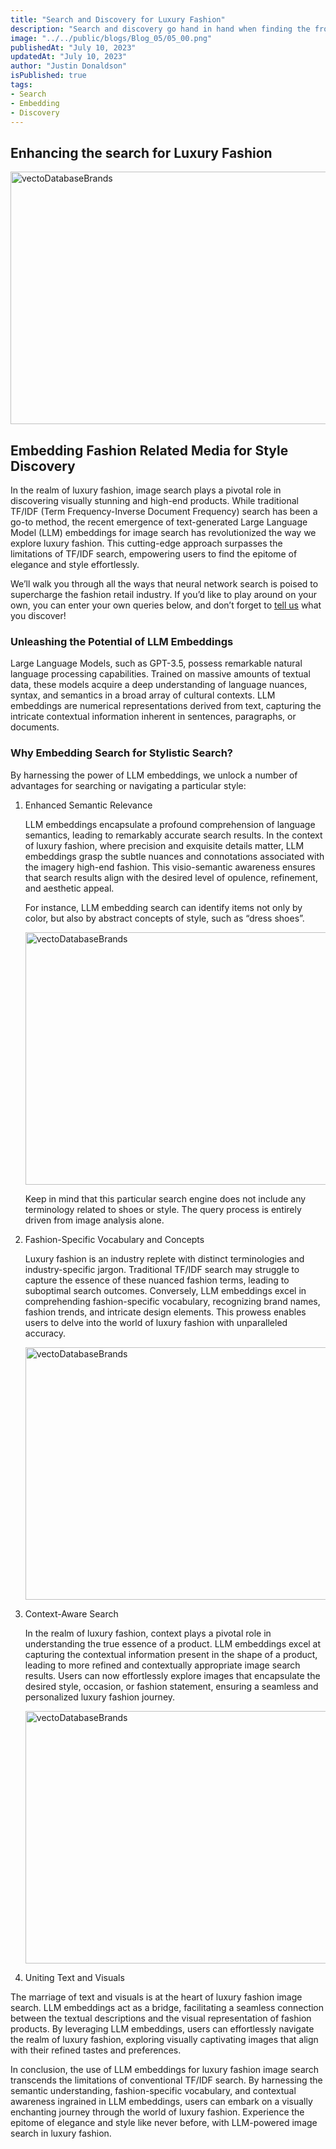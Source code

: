 ```yaml
---
title: "Search and Discovery for Luxury Fashion"
description: "Search and discovery go hand in hand when finding the frontiers for personal taste"
image: "../../public/blogs/Blog_05/05_00.png"
publishedAt: "July 10, 2023"
updatedAt: "July 10, 2023"
author: "Justin Donaldson"
isPublished: true
tags:
- Search
- Embedding
- Discovery
---
```


## Enhancing the search for Luxury Fashion
<Image
  src="/blogs/discoveryFashion1.png"
  width="718"
  height="404"
  alt="vectoDatabaseBrands"
  sizes="100vw"
/>

## Embedding Fashion Related Media for Style Discovery
In the realm of luxury fashion, image search plays a pivotal role in discovering visually stunning and high-end products. While traditional TF/IDF (Term Frequency-Inverse Document Frequency) search has been a go-to method, the recent emergence of text-generated Large Language Model (LLM) embeddings for image search has revolutionized the way we explore luxury fashion. This cutting-edge approach surpasses the limitations of TF/IDF search, empowering users to find the epitome of elegance and style effortlessly.

We’ll walk you through all the ways that neural network search is poised to supercharge the fashion retail industry. If you’d like to play around on your own, you can enter your own queries below, and don’t forget to <a href="mailto:info@hush1one.com" data-original-href="mailto:info@hush1one.com">tell us</a> what you discover!

### Unleashing the Potential of LLM Embeddings
Large Language Models, such as GPT-3.5, possess remarkable natural language processing capabilities. Trained on massive amounts of textual data, these models acquire a deep understanding of language nuances, syntax, and semantics in a broad array of cultural contexts. LLM embeddings are numerical representations derived from text, capturing the intricate contextual information inherent in sentences, paragraphs, or documents.

### Why Embedding Search for Stylistic Search?
By harnessing the power of LLM embeddings, we unlock a number of advantages for searching or navigating a particular style:

1. Enhanced Semantic Relevance
   
   LLM embeddings encapsulate a profound comprehension of language semantics, leading to remarkably accurate search results. In the context of luxury fashion, where precision and exquisite details matter, LLM embeddings grasp the subtle nuances and connotations associated with the imagery high-end fashion. This visio-semantic awareness ensures that search results align with the desired level of opulence, refinement, and aesthetic appeal.

   For instance, LLM embedding search can identify items not only by color, but also by abstract concepts of style, such as “dress shoes”.

   <Image
    src="/blogs/discoveryFashion2.png"
    width="718"
    height="404"
    alt="vectoDatabaseBrands"
    sizes="100vw"
    />

    Keep in mind that this particular search engine does not include any terminology related to shoes or style. The query process is entirely driven from image analysis alone.

2. Fashion-Specific Vocabulary and Concepts
   
   Luxury fashion is an industry replete with distinct terminologies and industry-specific jargon. Traditional TF/IDF search may struggle to capture the essence of these nuanced fashion terms, leading to suboptimal search outcomes. Conversely, LLM embeddings excel in comprehending fashion-specific vocabulary, recognizing brand names, fashion trends, and intricate design elements. This prowess enables users to delve into the world of luxury fashion with unparalleled accuracy.
   
   <Image
    src="/blogs/discoveryFashion3.png"
    width="718"
    height="404"
    alt="vectoDatabaseBrands"
    sizes="100vw"
    />

3. Context-Aware Search

   In the realm of luxury fashion, context plays a pivotal role in understanding the true essence of a product. LLM embeddings excel at capturing the contextual information present in the shape of a product, leading to more refined and contextually appropriate image search results. Users can now effortlessly explore images that encapsulate the desired style, occasion, or fashion statement, ensuring a seamless and personalized luxury fashion journey.
   
   <Image
    src="/blogs/discoveryFashion4.png"
    width="718"
    height="404"
    alt="vectoDatabaseBrands"
    sizes="100vw"
    />

4. Uniting Text and Visuals

The marriage of text and visuals is at the heart of luxury fashion image search. LLM embeddings act as a bridge, facilitating a seamless connection between the textual descriptions and the visual representation of fashion products. By leveraging LLM embeddings, users can effortlessly navigate the realm of luxury fashion, exploring visually captivating images that align with their refined tastes and preferences.

In conclusion, the use of LLM embeddings for luxury fashion image search transcends the limitations of conventional TF/IDF search. By harnessing the semantic understanding, fashion-specific vocabulary, and contextual awareness ingrained in LLM embeddings, users can embark on a visually enchanting journey through the world of luxury fashion. Experience the epitome of elegance and style like never before, with LLM-powered image search in luxury fashion.






